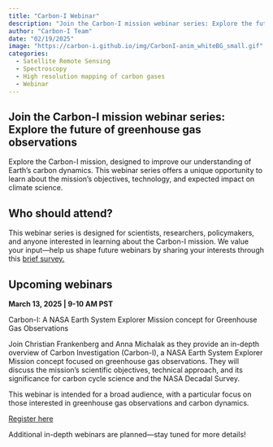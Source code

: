 ```yaml
---
title: "Carbon-I Webinar"
description: "Join the Carbon-I mission webinar series: Explore the future of greenhouse gas observations"
author: "Carbon-I Team"
date: "02/19/2025"
image: "https://carbon-i.github.io/img/CarbonI-anim_whiteBG_small.gif"
categories:
  - Satellite Remote Sensing
  - Spectroscopy
  - High resolution mapping of carbon gases
  - Webinar
---
```


## Join the Carbon-I mission webinar series: Explore the future of greenhouse gas observations
Explore the Carbon-I mission, designed to improve our understanding of Earth's carbon dynamics. This webinar series offers a unique opportunity to learn about the mission's objectives, technology, and expected impact on climate science.

## Who should attend?
This webinar series is designed for scientists, researchers, policymakers, and anyone interested in learning about the Carbon-I mission. We value your input—help us shape future webinars by sharing your interests through this [brief survey.](https://docs.google.com/forms/d/e/1FAIpQLSfpWZJYNxlwxFoj0Nd0GRf-Y1_CcZwRnlp3GKMW5JtzicmJxw/viewform?pli=1)

## Upcoming webinars

**March 13, 2025 | 9-10 AM PST**

Carbon-I: A NASA Earth System Explorer Mission concept for Greenhouse Gas Observations

Join Christian Frankenberg and Anna Michalak as they provide an in-depth overview of Carbon Investigation (Carbon-I), a NASA Earth System Explorer Mission concept focused on greenhouse gas observations. They will discuss the mission's scientific objectives, technical approach, and its significance for carbon cycle science and the NASA Decadal Survey. 

This webinar is intended for a broad audience, with a particular focus on those interested in greenhouse gas observations and carbon dynamics. 

[Register here](https://events.gcc.teams.microsoft.com/event/ce0ebe70-ef73-4bd8-a683-1f633a39bfd1@545921e0-10ef-4398-8713-9832ac563dad)

Additional in-depth webinars are planned—stay tuned for more details!
